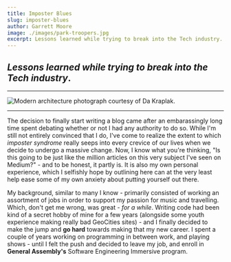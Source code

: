```yaml
---
title: Imposter Blues
slug: imposter-blues
author: Garrett Moore
image: ./images/park-troopers.jpg
excerpt: Lessons learned while trying to break into the Tech industry.
---
```

## *Lessons learned while trying to break into the Tech industry*.

***

![Modern architecture photograph courtesy of Da Kraplak.](./images/park-troopers.jpg)

*** 
The decision to finally start writing a blog came after an embarassingly long time 
spent debating whether or not I had any authority to do so. While I'm still not 
entirely convinced that I do, I've come to realize the extent to which *imposter syndrome* 
really seeps into every crevice of our lives when we decide to undergo a massive 
change. Now, I know what you're thinking, "Is this going to be just like the million 
articles on this very subject I've seen on Medium?" - and to be honest, it partly is. 
It is also my own personal experience, which I selfishly hope by outlining here can at 
the very least help ease some of my own anxiety about putting yourself out there.

My background, similar to many I know - primarily consisted of working an assortment of 
jobs in order to support my passion for music and travelling. Which, don't get me wrong, 
was great - *for a while*. Writing code had been kind of a secret hobby of mine for a 
few years (alongside some youth experience making really bad GeoCities sites) - and I
finally decided to make the jump and **go hard** towards making that my new career. I 
spent a couple of years working on programming in between work, and playing shows - until 
I felt the push and decided to leave my job, and enroll in **General Assembly's** Software
Engineering Immersive program.


